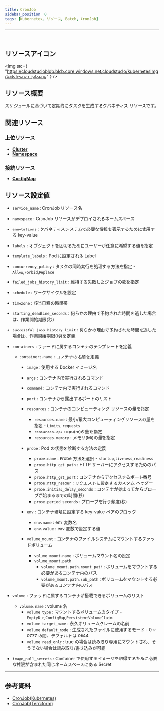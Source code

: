 ```yaml
---
title: CronJob
sidebar_position: 0
tags: [Kubernetes, リソース, Batch, CronJob]
---
```


<hr />
<br />

## リソースアイコン

<img
    src={
        "https://cloudstudioblob.blob.core.windows.net/cloudstudio/kubernetesImg/batch-cron_job.png"
    }
/>

## リソース概要

スケジュールに基づいて定期的にタスクを生成するクバネティス リソースです。

## 関連リソース

### 上位リソース

-   [**Cluster**](https://docs.cstudio.app/ja/docs/resource/kubernetes/Base/Cluster)
-   [**Namespace**](https://docs.cstudio.app/ja/docs/resource/kubernetes/Core/Namespace)

### 接続リソース

-   [**ConfigMap**](https://docs.cstudio.app/ja/docs/resource/kubernetes/Core/ConfigMap)

## リソース設定値

-   `service_name` : CronJob リソース名
-   `namespace` : CronJob リソースがデプロイされるネームスペース
-   `annotations` : クバネティスシステムで必要な情報を表示するために使用する key-value
-   `labels` : オブジェクトを区切るためにユーザーが任意に希望する値を指定
-   `template_labels` : Pod に設定される Label
-   `concurrency_policy` : タスクの同時実行を処理する方法を指定 - `Allow`,`Forbid`,`Replace`
-   `failed_jobs_history_limit` : 維持する失敗したジョブの数を指定
-   `schedule` : ワークサイクルを設定
-   `timezone` : 該当日程の時間帯
-   `starting_deadline_seconds` : 何らかの理由で予約された時間を逃した場合は、作業開始期限(秒)
-   `successful_jobs_history_limit` : 何らかの理由で予約された時間を逃した場合は、作業開始期限(秒)を定義

-   `containers` : ファードに属するコンテナのテンプレートを定義

    -   `containers.name` : コンテナの名前を定義

        -   `image` : 使用する Docker イメージ名
        -   `args` : コンテナ内で実行されるコマンド
        -   `command` : コンテナ内で実行されるコマンド
        -   `port` : コンテナから露出するポートのリスト

        -   `resources` : コンテナのコンピューティング リソースの量を指定

            -   `resources.name` : 最小/最大コンピューティングリソースの量を指定 - `Limits`, `requests`
            -   `resources.cpu` : cpu(m)の量を指定
            -   `resources.memory` : メモリ(Mi)の量を指定

        -   `probe` : Pod の状態を診断する方法の定義

            -   `probe.name` : Probe 方法を選択 - `startup`,`liveness`,`readiness`
            -   `probe.http_get_path` : HTTP サーバーにアクセスするためのパス
            -   `probe.http_get_port` : コンテナからアクセスするポート番号
            -   `probe.http_header` : リクエストに設定するカスタム ヘッダー
            -   `probe.initial_delay_seconds` : コンテナが始まってからプローブが始まるまでの時間(秒)
            -   `probe.period_seconds` : プローブを行う頻度(秒)

        -   `env` : コンテナ環境に設定する key-value ペアのブロック

            -   `env.name` : env 変数名
            -   `env.value` : env 変数で設定する値

        -   `volume_mount` : コンテナのファイルシステムにマウントするファッドボリューム
            -   `volume_mount.name` : ボリュームマウント名の設定
            -   `volume_mount.path`
                -   `volume_mount.path.mount_path` : ボリュームをマウントする必要があるコンテナ内のパス
                -   `volume_mount.path.sub_path` : ボリュームをマウントする必要があるコンテナ内のパス

-   `volume` : ファッドに属するコンテナが搭載できるボリュームのリスト

    -   `volume.name` : volume 名
        -   `volume.type` : マウントするボリュームのタイプ - `EmptyDir`,`ConfigMap`,`PersistentVolumeClaim`
        -   `volume.target_name` : 永久ボリュームクレームの名前
        -   `volume.default_mode` : 生成されたファイルに使用するモード - 0 ~ 0777 の間、デフォルトは 0644
        -   `volume.read_only` : true の場合は読み取り専用にマウントされ、そうでない場合は読み取り/書き込みが可能

-   `image_pull_secrets` : Container で使用するイメージを取得するために必要な権限が含まれた同じネームスペースにある Secret

---

## 参考資料

-   [CronJob(Kubernetes)](https://kubernetes.io/docs/concepts/workloads/controllers/cron-jobs/)
-   [CronJob(Terraform)](https://registry.terraform.io/providers/hashicorp/kubernetes/latest/docs/resources/cron_job_v1)
